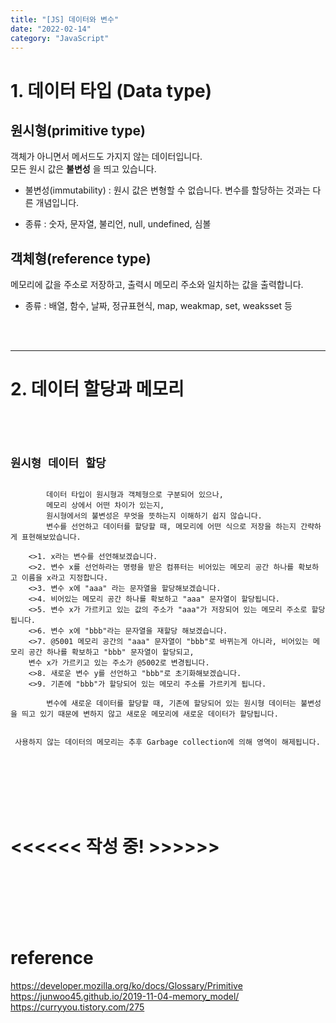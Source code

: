 ```yaml
---
title: "[JS] 데이터와 변수"
date: "2022-02-14"
category: "JavaScript"
---
```


# 1. 데이터 타입 (Data type)
## 원시형(primitive type)
객체가 아니면서 메서드도 가지지 않는 데이터입니다.<br/>
모든 원시 값은 __불변성__ 을 띄고 있습니다.
* 불변성(immutability) : 원시 값은 변형할 수 없습니다. 변수를 할당하는 것과는 다른 개념입니다.

* 종류 : 숫자, 문자열, 불리언, null, undefined, 심볼

## 객체형(reference type)
메모리에 값을 주소로 저장하고, 출력시 메모리 주소와 일치하는 값을 출력합니다.

* 종류 : 배열, 함수, 날짜, 정규표현식, map, weakmap, set, weaksset 등

<br/>
<br/>
<hr/>

# 2. 데이터 할당과 메모리
<Code>
    <info>
        <h2>원시형 데이터 할당</h2>
        데이터 타입이 원시형과 객체형으로 구분되어 있으나, 
        메모리 상에서 어떤 차이가 있는지, 
        원시형에서의 불변성은 무엇을 뜻하는지 이해하기 쉽지 않습니다.
        변수를 선언하고 데이터를 할당할 때, 메모리에 어떤 식으로 저장을 하는지 간략하게 표현해보았습니다.
    </info>
    <>1. x라는 변수를 선언해보겠습니다. </>   
    <>2. 변수 x를 선언하라는 명령을 받은 컴퓨터는 비어있는 메모리 공간 하나를 확보하고 이름을 x라고 지정합니다.</>
    <>3. 변수 x에 "aaa" 라는 문자열을 할당해보겠습니다. </>
    <>4. 비어있는 메모리 공간 하나를 확보하고 "aaa" 문자열이 할당됩니다.</>
    <>5. 변수 x가 가르키고 있는 값의 주소가 "aaa"가 저장되어 있는 메모리 주소로 할당됩니다.</>
    <>6. 변수 x에 "bbb"라는 문자열을 재할당 해보겠습니다. </>
    <>7. @5001 메모리 공간의 "aaa" 문자열이 "bbb"로 바뀌는게 아니라, 비어있는 메모리 공간 하나를 확보하고 "bbb" 문자열이 할당되고,
    변수 x가 가르키고 있는 주소가 @5002로 변경됩니다.</>
    <>8. 새로운 변수 y를 선언하고 "bbb"로 초기화해보겠습니다. </>
    <>9. 기존에 "bbb"가 할당되어 있는 메모리 주소를 가르키게 됩니다.</>
    <end>
        변수에 새로운 데이터를 할당할 때, 기존에 할당되어 있는 원시형 데이터는 불변성을 띄고 있기 때문에 변하지 않고 새로운 메모리에 새로운 데이터가 할당됩니다.
        <br/> <br/> 사용하지 않는 데이터의 메모리는 추후 Garbage collection에 의해 영역이 해제됩니다.
    </end>
</Code>


<br/>
<br/>
<br/>
<br/>
<br/>

# <<<<<< 작성 중! >>>>>>


<br/>
<br/>
<br/>
<br/>
<br/>


# reference
https://developer.mozilla.org/ko/docs/Glossary/Primitive
https://junwoo45.github.io/2019-11-04-memory_model/
https://curryyou.tistory.com/275